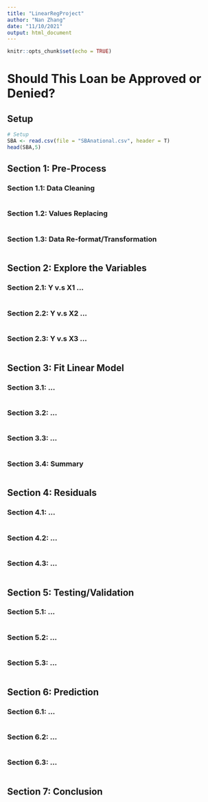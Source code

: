 ```yaml
---
title: "LinearRegProject"
author: "Nan Zhang"
date: "11/10/2021"
output: html_document
---
```


```r
knitr::opts_chunk$set(echo = TRUE)
```
# Should This Loan be Approved or Denied?

## Setup
```r
# Setup
SBA <- read.csv(file = "SBAnational.csv", header = T)
head(SBA,5)
```

## Section 1: Pre-Process

### Section 1.1: Data Cleaning
```r

```

### Section 1.2: Values Replacing
```r

```

### Section 1.3: Data Re-format/Transformation
```r

```

## Section 2: Explore the Variables

### Section 2.1: Y v.s X1 ...
```r

```

### Section 2.2: Y v.s X2 ...
```r

```

### Section 2.3: Y v.s X3 ...
```r

```

## Section 3: Fit Linear Model

### Section 3.1: ...
```r

```

### Section 3.2: ...
```r

```

### Section 3.3: ...
```r

```

### Section 3.4: Summary
```r

```

## Section 4: Residuals

### Section 4.1: ...
```r

```

### Section 4.2: ...
```r

```

### Section 4.3: ...
```r

```

## Section 5: Testing/Validation

### Section 5.1: ...
```r

```

### Section 5.2: ...
```r

```

### Section 5.3: ...
```r

```

## Section 6: Prediction

### Section 6.1: ...
```r

```

### Section 6.2: ...
```r

```

### Section 6.3: ...
```r

```

## Section 7: Conclusion
